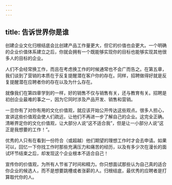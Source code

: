 ```yaml
---
---
---
```

title: 告诉世界你是谁
---




创建企业文化归根结底会比创建产品工作量更大，但它的价值也会更大。一个明确的企业价值体系建立之后，你就会拥有一个既能够实现你的目标也能够实现其他很多人的目标的企业。

人们不会经常换工作，而且在考虑换工作的时候通常也不会广而告之。在第五章，我们谈到了营销的本质在于反复提醒潜在客户你的存在。同样，招聘做得好就是反复提醒潜在应聘者你的存在以及为什么存在。

就像我们在第四章学到的一样，好的销售不仅与销售有关，还与教育有关。招聘是初创企业最难的事之一，因为它同时涉及产品开发、销售和营销。

一旦你有了对你有用的文化价值观，就应该开始公开传达这些观点。很多人担心，宣讲这些价值观会使人们疏远，让他们不再进一步了解自己的企业。这完全正确。清晰界定你的文化价值观，让大部分人说“这不适合我”，但是让一小部分人说“这正是我想要的工作！”。

优秀的人只有在看到一份符合（或超越）他们期望的理想工作时才会去申请。如果可以，回忆一下你找工作时那些充满压力和痛苦的经历，以及有多少次在漫长的面试环节结束之后，却发现这个企业根本不适合自己！

宣传你的价值观，为所有人节省了时间和精力。你只想面试那些认为自己真的适合你企业的候选人，而不是想要跳槽或者涨薪的人。归根结底，最优秀的应聘者是打算取代你的人。